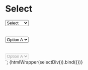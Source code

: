
<Meta title="Form/Select" />

# Select

<div class="select">
  <select>
    <option disabled selected>Select</option>
    <option>Option A</option>
    <option>Option B</option>
  </select>
</div>
<br/><br/>
<div class="select">
  <select>
    <option disabled>Select</option>
    <option>Option A</option>
    <option>Option B</option>
  </select>
</div>
<br/><br/>
<div class="select">
  <select disabled>
    <option disabled>Select</option>
    <option>Option A</option>
    <option>Option B</option>
  </select>
</div>`;

<Canvas mdxSource={selectDiv()}>
  <Story
    name="Default"
    height="200px"
    parameters={{
      design: figmaConfig("603%3A6"),
    }}
  >
    {htmlWrapper(selectDiv()).bind({})}
  </Story>
</Canvas>
